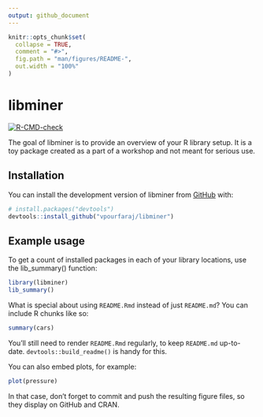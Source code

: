```yaml
---
output: github_document
---
```


<!-- README.md is generated from README.Rmd. Please edit that file -->

```r
knitr::opts_chunk$set(
  collapse = TRUE,
  comment = "#>",
  fig.path = "man/figures/README-",
  out.width = "100%"
)
```

# libminer

<!-- badges: start -->
[![R-CMD-check](https://github.com/vpourfaraj/libminer/actions/workflows/R-CMD-check.yaml/badge.svg)](https://github.com/vpourfaraj/libminer/actions/workflows/R-CMD-check.yaml)
<!-- badges: end -->

The goal of libminer is to provide an overview of your R library setup. It is a toy package created as a part of a workshop and not meant for serious use.



## Installation

You can install the development version of libminer from [GitHub](https://github.com/) with:

``` r
# install.packages("devtools")
devtools::install_github("vpourfaraj/libminer")
```

## Example usage

To get a count of installed packages in each of your library locations, use the lib_summary() function:


```r
library(libminer)
lib_summary()

```

What is special about using `README.Rmd` instead of just `README.md`? You can include R chunks like so:

```r
summary(cars)
```

You'll still need to render `README.Rmd` regularly, to keep `README.md` up-to-date. `devtools::build_readme()` is handy for this.

You can also embed plots, for example:

```r
plot(pressure)
```

In that case, don't forget to commit and push the resulting figure files, so they display on GitHub and CRAN.
